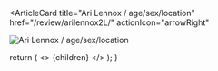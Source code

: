 <ArticleCard
  title="Ari Lennox / age/sex/location"
  href="/review/arilennox2L/"
  actionIcon="arrowRight"
>

![Ari Lennox / age/sex/location](../../images/cd/arilennox2L.jpg) 

</ArticleCard>

  return (
    <>
      {children}
    </>
  );
}